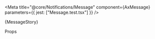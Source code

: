 
<Meta
  title="@core/Notifications/Message"
  component={AxMessage}
  parameters={{ jest: ["Message.test.tsx"] }}
/>

<Anchor storyId="core-notifications-message--message">
  <Title>Message Notification</Title>
</Anchor>

<Description of={AxMessage} />

<Canvas>
  <Story name="Message">{MessageStory}</Story>
</Canvas>

<Heading>Props</Heading>

<ArgsTable story="Message" sort="requiredFirst" />
